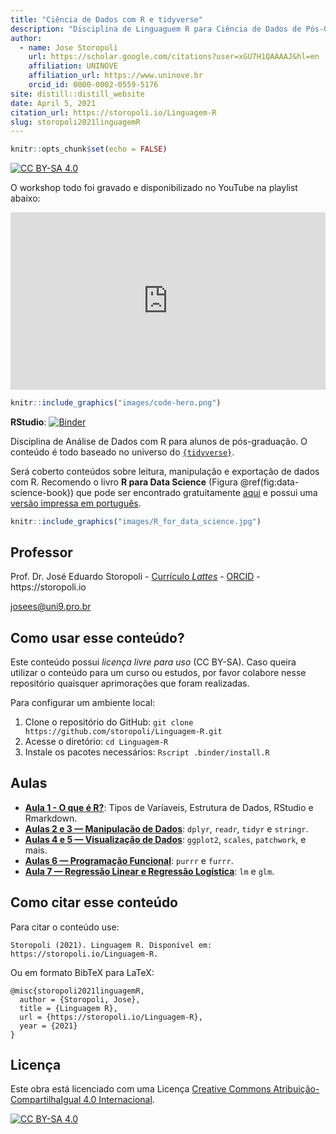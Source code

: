 ```yaml
---
title: "Ciência de Dados com R e tidyverse"
description: "Disciplina de Linguaguem R para Ciência de Dados de Pós-Graduação da UNINOVE"
author:
  - name: Jose Storopoli
    url: https://scholar.google.com/citations?user=xGU7H1QAAAAJ&hl=en
    affiliation: UNINOVE
    affiliation_url: https://www.uninove.br
    orcid_id: 0000-0002-0559-5176
site: distill::distill_website
date: April 5, 2021
citation_url: https://storopoli.io/Linguagem-R
slug: storopoli2021linguagemR
---
```


```r
knitr::opts_chunk$set(echo = FALSE)
```

<link rel="stylesheet" href="https://cdn.rawgit.com/jpswalsh/academicons/master/css/academicons.min.css"/>

[![CC BY-SA 4.0][cc-by-sa-shield]][cc-by-sa]

O workshop todo foi gravado e disponibilizado no YouTube na playlist abaixo:

<style>.embed-container { position: relative; padding-bottom: 56.25%; height: 0; overflow: hidden; max-width: 100%; } .embed-container iframe, .embed-container object, .embed-container embed { position: absolute; top: 0; left: 0; width: 100%; height: 100%; }</style><div class='embed-container'><iframe src='https://www.youtube.com/embed/videoseries?list=PLpTXaEnTpmwPfh52DcUbXcH2RdOi_idFd' frameborder='0' allowfullscreen></iframe></div>


```r
knitr::include_graphics("images/code-hero.png")
```

**RStudio**: [![Binder](https://mybinder.org/badge_logo.svg)](https://mybinder.org/v2/gh/storopoli/Estatistica-Bayesiana/master?urlpath=rstudio)

Disciplina de Análise de Dados com R para alunos de pós-graduação. O conteúdo é todo baseado no universo do [`{tidyverse}`](https://www.tidyverse.org).

Será coberto conteúdos sobre leitura, manipulação e exportação de dados com R. Recomendo o livro **R para Data Science** (Figura \@ref(fig:data-science-book)) que pode ser encontrado gratuitamente [aqui](https://r4ds.had.co.nz) e possui uma [versão impressa em português](https://www.amazon.com.br/Para-Data-Science-Hadley-Wickham/dp/8550803243).


```r
knitr::include_graphics("images/R_for_data_science.jpg")
```

## Professor

Prof. Dr. José Eduardo Storopoli - [Currículo *Lattes*](http://lattes.cnpq.br/2281909649311607) - [ORCID](https://orcid.org/0000-0002-0559-5176) - https://storopoli.io

[josees@uni9.pro.br](mailto:josees@uni9.pro.br)

## Como usar esse conteúdo?

Este conteúdo possui *licença livre para uso* (CC BY-SA). Caso queira utilizar o conteúdo para um curso ou estudos, por favor colabore nesse repositório quaisquer aprimorações que foram realizadas.

Para configurar um ambiente local:

1. Clone o repositório do GitHub: `git clone https://github.com/storopoli/Linguagem-R.git`
2. Acesse o diretório: `cd Linguagem-R`
3. Instale os pacotes necessários: `Rscript .binder/install.R`

## Aulas

* [**Aula 1 - O que é R?**](1-O_que_e_R.html): Tipos de Varíaveis, Estrutura de Dados, RStudio e Rmarkdown.
* [**Aulas 2 e 3 — Manipulação de Dados**](2-Manipulacao_Dados.html): `dplyr`, `readr`, `tidyr` e `stringr`.
* [**Aulas 4 e 5 — Visualização de Dados**](3-Visualizacao_Dados.html): `ggplot2`, `scales`, `patchwork`, e mais.
* [**Aulas 6 —  Programação Funcional**](4-Programacao_Funcional.html): `purrr` e `furrr`.
* [**Aula 7 — Regressão Linear e Regressão Logística**](5-Regressao.html): `lm` e `glm`.

## Como citar esse conteúdo

Para citar o conteúdo use:

```
Storopoli (2021). Linguagem R. Disponível em: https://storopoli.io/Linguagem-R.
```

Ou em formato BibTeX para LaTeX:

```
@misc{storopoli2021linguagemR,
  author = {Storopoli, Jose},
  title = {Linguagem R},
  url = {https://storopoli.io/Linguagem-R},
  year = {2021}
}
```

## Licença

Este obra está licenciado com uma Licença
[Creative Commons Atribuição-CompartilhaIgual 4.0 Internacional][cc-by-sa].

[![CC BY-SA 4.0][cc-by-sa-image]][cc-by-sa]

[cc-by-sa]: http://creativecommons.org/licenses/by-sa/4.0/
[cc-by-sa-image]: https://licensebuttons.net/l/by-sa/4.0/88x31.png
[cc-by-sa-shield]: https://img.shields.io/badge/License-CC%20BY--SA%204.0-lightgrey.svg
